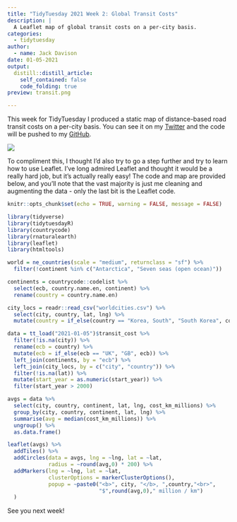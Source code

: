 ```yaml
---
title: "TidyTuesday 2021 Week 2: Global Transit Costs"
description: |
  A Leaflet map of global transit costs on a per-city basis.
categories:
  - tidytuesday
author:
  - name: Jack Davison
date: 01-05-2021
output:
  distill::distill_article:
    self_contained: false
    code_folding: true
preview: transit.png

---
```


This week for TidyTuesday I produced a static map of distance-based road transit costs on a per-city basis. You can see it on my [Twitter](https://twitter.com/JDavison_) and the code will be pushed to my [GitHub](https://github.com/jack-davison).

![](transit.png)

To compliment this, I thought I'd also try to go a step further and try to learn how to use Leaflet. I've long admired Leaflet and thought it would be a really hard job, but it's actually really easy! The code and map are provided below, and you'll note that the vast majority is just me cleaning and augmenting the data - only the last bit is the Leaflet code.

```r
knitr::opts_chunk$set(echo = TRUE, warning = FALSE, message = FALSE)
```

```r
library(tidyverse)
library(tidytuesdayR)
library(countrycode)
library(rnaturalearth)
library(leaflet)
library(htmltools)

world = ne_countries(scale = "medium", returnclass = "sf") %>%
  filter(!continent %in% c("Antarctica", "Seven seas (open ocean)"))

continents = countrycode::codelist %>%
  select(ecb, country.name.en, continent) %>%
  rename(country = country.name.en)

city_locs = readr::read_csv("worldcities.csv") %>%
  select(city, country, lat, lng) %>%
  mutate(country = if_else(country == "Korea, South", "South Korea", country))

data = tt_load("2021-01-05")$transit_cost %>%
  filter(!is.na(city)) %>%
  rename(ecb = country) %>%
  mutate(ecb = if_else(ecb == "UK", "GB", ecb)) %>%
  left_join(continents, by = "ecb") %>%
  left_join(city_locs, by = c("city", "country")) %>%
  filter(!is.na(lat)) %>%
  mutate(start_year = as.numeric(start_year)) %>%
  filter(start_year > 2000)

avgs = data %>% 
  select(city, country, continent, lat, lng, cost_km_millions) %>%
  group_by(city, country, continent, lat, lng) %>%
  summarise(avg = median(cost_km_millions)) %>%
  ungroup() %>%
  as.data.frame()

leaflet(avgs) %>%
  addTiles() %>%
  addCircles(data = avgs, lng = ~lng, lat = ~lat,
             radius = ~round(avg,0) * 200) %>%
  addMarkers(lng = ~lng, lat = ~lat, 
             clusterOptions = markerClusterOptions(),
             popup = ~paste0("<b>", city, "</b>, ",country,"<br>",
                             "$",round(avg,0)," million / km")
  )

```

See you next week!
